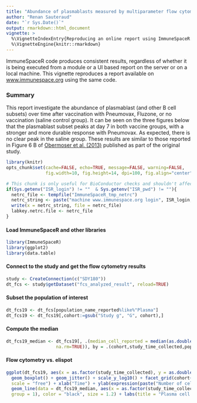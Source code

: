 ```yaml
---
title: "Abundance of plasmablasts measured by multiparameter flow cytometry in SDY180"
author: "Renan Sauteraud"
date: "`r Sys.Date()`"
output: rmarkdown::html_document
vignette: >
  %\VignetteIndexEntry{Reproducing an online report using ImmuneSpaceR: Plasmablast abundance in SDY180}
  %\VignetteEngine{knitr::rmarkdown}
---
```



ImmuneSpaceR code produces consistent results, regardless of whether it is being
executed from a module or a UI based report on the server or on a local machine.
This vignette reproduces a report available on <a href="https://www.immunespace.org/reports/Studies/SDY180/runReport.view?reportId=module
%3ASDY180%2Freports%2Fschemas%2Fstudy%2Fdemographics%2Fplasmablast_abundance.Rmd">www.immunespace.org</a> using the same code.

### Summary
This report investigate the abundance of plasmablast (and other B cell subsets) over time after vaccination with Pneumovax, Fluzone, or no vaccination (saline control group). 
It can be seen on the three figures below that the plasmablast subset peaks at day 7 in both vaccine groups, with a stronger and more durable response with Pneumovax. 
As expected, there is no clear peak in the saline group. These results are similar to those reported in Figure 6 B of <a href="http://www.ncbi.nlm.nih.gov/pmc/articles/PMC3681204/" target="_BLANK"> Obermoser et al. (2013)</a> published as part of the original study.


```r
library(knitr)
opts_chunk$set(cache=FALSE, echo=TRUE, message=FALSE, warning=FALSE,
               fig.width=10, fig.height=14, dpi=100, fig.align="center")
```
```r
# This chunk is only useful for BioConductor checks and shouldn't affect any other setup
if(Sys.getenv("ISR_login") != ""  & Sys.getenv("ISR_pwd") != ""){
  netrc_file <- tempfile("ImmuneSpaceR_tmp_netrc")
  netrc_string <- paste("machine www.immunespace.org login", ISR_login, "password", ISR_pwd)
  write(x = netrc_string, file = netrc_file)
  labkey.netrc.file <- netrc_file
}
```

#### Load ImmuneSpaceR and other libraries
```r
library(ImmuneSpaceR)
library(ggplot2)
library(data.table)
```


#### Connect to the study and get the flow cytometry results
```r
study <- CreateConnection(c("SDY180"))
dt_fcs <- study$getDataset("fcs_analyzed_result", reload=TRUE)
```

#### Subset the population of interest
```r
dt_fcs19 <- dt_fcs[population_name_reported%like%"Plasma"]
dt_fcs19 <- dt_fcs19[,cohort:=gsub("Study g", "G", cohort),]
```

#### Compute the median
```r
dt_fcs19_median <- dt_fcs19[, .(median_cell_reported = median(as.double(population_cell_number) + 1,
                   na.rm=TRUE)), by = .(cohort,study_time_collected,population_name_reported)]
```

#### Flow cytometry vs. elispot
```r
ggplot(dt_fcs19, aes(x = as.factor(study_time_collected), y = as.double(population_cell_number) + 1)) +
  geom_boxplot() + geom_jitter() + scale_y_log10() + facet_grid(cohort~population_name_reported, 
  scale = "free") + xlab("Time") + ylab(expression(paste("Number of cells/", mu, "l"))) + 
  geom_line(data = dt_fcs19_median, aes(x = as.factor(study_time_collected), y = as.double(median_cell_reported),
  group = 1), color = "black", size = 1.2) + labs(title = "Plasma cell abundance after vaccination") + theme_IS()
```

